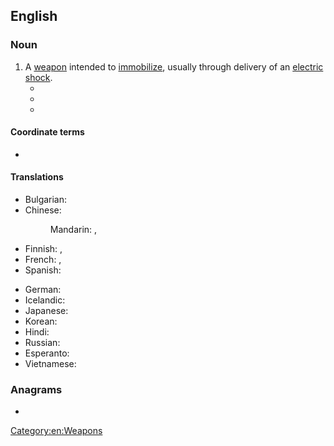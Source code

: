 ==English==
{{wikipedia}}

===Noun===
{{en-noun}}

# A [[weapon]] intended to [[immobilize]], usually through delivery of an [[electric shock]].
#* {{quote-journal
|en
|year=1946
|month=November
|author=Mark Champion
|title=Unforeseen
|magazine=Astounding Science Fiction
|volume=38
|issue=3
|page=42
|passage=Lodner tossed the '''stun gun''' on a flange between the stills and the fluxing panels.
}}
#* {{quote-journal
|en
|year=1978
|month=January
|author=
|title=The Official Moonbase Alpha Technical Notebook (advert)
|magazine=Starlog
|url=http://archive.org/details/starlog_magazine-011
|volume=2
|issue=11
|page=9
|passage=The removable pages are organized in strict military fashion and include complete data on the Commlock, '''Stun Gun''', Laser Cannon, Communications Post, Uniforms, and several fold-out blueprints of the various levels and areas of Moonbase Alpha.
}}
#* {{quote-journal
|en
|date=8 March 2014
|author=
|title=Manchester police seize stun gun disguised as iPhone
|work=BBC News
|url=http://www.bbc.co.uk/news/uk-england-manchester-26496481
|passage=A '''stun gun''' disguised as a mobile phone has been seized from a 14-year-old boy in Manchester.
}}

====Coordinate terms====
* {{l|en|taser}}

====Translations====
{{trans-top|weapon intended to immobilize}}
* Bulgarian: {{t|bg|електрошок|m}}
* Chinese:
*: Mandarin: {{t|cmn|電擊槍|sc=Hani}}, {{t|cmn|电击枪|tr=diànjīqiāng|sc=Hani}}
* Finnish: {{t+|fi|etälamautin}}, {{t|fi|tyrmäysase}}
* French: {{t+|fr|foudroyeur|m}}, {{t+|fr|taser|m}}
* Spanish: {{t|es|pistola paralizante|f}}
{{trans-mid}}
* German: {{t+|de|Elektroschocker|m}}
* Icelandic: {{t|is|rafbyssa|f}}
* Japanese: {{t|ja|スタンガン|tr=sutangan|sc=Jpan}}
* Korean: {{t|ko|전기충격기}}
* Hindi: {{t|hi|अचेत बंदूक}}
* Russian: {{t+|ru|электрошо́кер|m}}
* Esperanto: {{t|eo|elektroŝoka armilo}}
* Vietnamese: {{t|vi|súng gây choáng}}
{{trans-bottom}}

===Anagrams===
* {{anagrams|en|a=gnnstuu|unstung}}

[[Category:en:Weapons]]